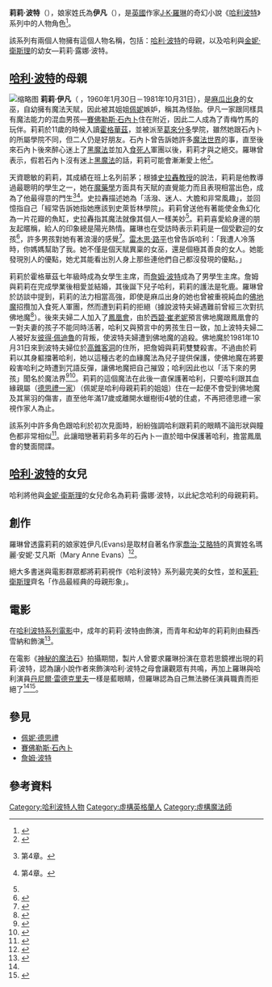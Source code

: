 {{noteTA
|G1=哈利波特
|G2=Show
|1=zh-hant:伊凡; zh-hans:伊万斯; 
}}
{{哈利·波特人物|
image= [[File:Lily_Evans_fanart_-_Cor-Sa.jpg|250px]]<br>《[[哈利波特|哈利波特]]》書迷所描繪的莉莉·波特畫像。|
bgcolor=Red|
fgcolor=#000|
名字=-{莉莉·伊凡}-|
gender=[[女性|女性]]|
hair=紅色|
eyes=綠色|
house=[[葛來分多|葛來分多]]|
blood=[[麻瓜|麻瓜]]後代|
loyalty=|
spouse=[[詹姆·波特|詹姆·波特]]（丈夫）|
children=[[哈利·波特_(小說角色)|哈利·波特]]（兒子）|
significantother=[[賽佛勒斯·石內卜|賽佛勒斯·石內卜]]|
portrayer={{le|吉拉汀·森華列|Geraldine Somerville}}<br/>蘇西·雪納（青年）（5集、6集）<br>{{Le|艾莉·达塞-阿登|Ellie Darcey-Alden}}（幼年）（7下）|
voice={{flagicon|ROC}}[[李明幸|李明幸]]（[[國語|國語]][[配音|配音]]） <br>{{flagicon|CHN}}[[王建新|王建新]]（4集）→[[丁建华|丁建华]]（7下）（[[官话|官话]][[配音|配音]]） |
appearance=《{{哈利波特1}}》
}}
'''莉莉·波特'''（{{lang-en|Lily Potter}}），娘家姓氏為'''伊凡'''（{{lang-en|Evans}}），是[[英國|英國]]作家[[J·K·羅琳|J·K·羅琳]]的奇幻小說《[[哈利波特|哈利波特]]》系列中的人物角色<ref>{{Cite web|url=http://dailynews.sina.com/bg/ent/film/sinacn/m/c/2011-08-02/ba3375712.html|title=《哈利-波特》十年回顧之十大人物--莉莉波特|accessdate=2018-10-30|date=2011-08-02|publisher=新浪網|archive-date=2018-10-31|archive-url=https://web.archive.org/web/20181031052436/http://dailynews.sina.com/bg/ent/film/sinacn/m/c/2011-08-02/ba3375712.html|dead-url=no}}</ref>。

該系列有兩個人物擁有這個人物名稱，包括：[[哈利·波特_(小說角色)|哈利·波特]]的母親，以及哈利與[[金妮·衛斯理|金妮·衛斯理]]的幼女—莉莉·露娜·波特。

== [[哈利·波特_(小說角色)|哈利·波特]]的母親 ==
[[File:Les_Potter.jpg|缩略图]]
'''莉莉·伊凡'''（{{lang-en|Lily J. Potter}} ，1960年1月30日－1981年10月31日），是[[哈利波特世界觀與設定#麻瓜出身|麻瓜出身]]的女巫，自幼擁有魔法天賦，因此被其姐姐[[佩妮·德思禮|佩妮]]嫉妒，稱其為怪胎。伊凡一家跟同樣具有魔法能力的混血男孩—[[賽佛勒斯·石內卜|賽佛勒斯·石內卜]]住在附近，因此二人成為了青梅竹馬的玩伴。莉莉於11歲的時候入讀[[霍格華茲|霍格華茲]]，並被派至[[葛來分多|葛來分多]]學院，雖然她跟石內卜的所屬學院不同，但二人仍是好朋友。石內卜曾告訴她許多[[哈利波特的虛構世界|魔法世界]]的事，直至後來石內卜後來醉心迷上了[[黑魔法|黑魔法]]並加入[[食死人|食死人]]軍團以後，莉莉才與之絕交。羅琳曾表示，假若石內卜沒有迷上[[黑魔法|黑魔法]]的話，莉莉可能會漸漸愛上他<ref>{{Cite news|url=https://star.ettoday.net/news/478812|title=石內卜和莉莉的愛情故事　網友：比鐵達尼號更催淚|author=吳家寧|date=2015-03-15|newspaper=ETtoday星光雲|accessdate=2018-10-30|language=zh-TW|archive-date=2018-10-31|archive-url=https://web.archive.org/web/20181031005308/https://star.ettoday.net/news/478812|dead-url=no}}</ref>。

天資聰敏的莉莉，其成績在班上名列前茅；根據[[史拉轟教授|史拉轟教授]]的說法，莉莉是他教導過最聰明的學生之一，她在[[魔藥學|魔藥學]]方面具有天賦的直覺能力而且表現相當出色，成為了他最得意的門生<ref name="le1">{{哈利波特1}}第4章。</ref><ref name="sgush1">{{哈利波特6}}第4章。</ref>。史拉轟描述她為「活潑、迷人、大膽和非常風趣」，並回憶指自己「經常告訴她指她應該到史萊哲林學院」。莉莉曾送他有著能使金魚幻化為一片花瓣的魚缸，史拉轟指其魔法就像其個人一樣美妙<ref name="sgush1" />。莉莉喜愛給身邊的朋友起暱稱，給人的印象總是陽光熱情。羅琳也在受訪時表示莉莉是一個受歡迎的女孩<ref>{{Cite web|url=http://www.jkrowling.com/textonly/en/news_view.cfm?id=80|title=J K Rowling at the Edinburgh Book Festival|accessdate=2018-10-31|date=2004-08-15|publisher=J.K.Rowling Official Site|archiveurl=https://web.archive.org/web/20110423060258/http://www.jkrowling.com/textonly/en/news_view.cfm?id=80|archivedate=2011-04-23|dead-url=no}}</ref>，許多男孩對她有著浪漫的感覺<ref name="tlc">{{Cite web|url=http://www.accio-quote.org/articles/2005/0705-tlc_mugglenet-Anelli-3.htm |title=The Leaky Cauldron and MuggleNet interview Joanne Kathleen Rowling: Part Three |access-date=7 February 2008 |last=Anelli |first=Mellisa |author2=Spartz, Emerson |date=16 July 2005 |work=The Leaky Cauldron |publisher=Accio-Quote}}</ref>。[[雷木思·路平|雷木思·路平]]也曾告訴哈利：「我遭人冷落時，你媽媽幫助了我。她不僅是個天賦異稟的女巫，還是個極其善良的女人。她能發現別人的優點，她尤其能看出別人身上那些連他們自己都沒發現的優點。」

莉莉於霍格華茲七年級時成為女學生主席，而[[詹姆·波特|詹姆·波特]]成為了男學生主席。詹姆與莉莉在完成學業後相愛並結婚，其後誕下兒子哈利，莉莉的護法是牝鹿。羅琳曾於訪談中提到，莉莉的法力相當高強，即使是麻瓜出身的她也曾被重視純血的[[佛地魔|佛地魔]]招攬加入食死人軍團，然而遭到莉莉的拒絕（據說波特夫婦遇難前曾經三次對抗佛地魔<ref>{{Cite web|url=http://www.accio-quote.org/articles/2007/0730-bloomsbury-chat.html|title=2007: Accio Quote!, the Largest Archive of J.K. Rowling quotes on the web|accessdate=2018-10-30|publisher=Accio Quote!|archive-date=2018-01-24|archive-url=https://web.archive.org/web/20180124052321/http://www.accio-quote.org/articles/2007/0730-bloomsbury-chat.html|dead-url=yes}}</ref>）。後來夫婦二人加入了[[鳳凰會|鳳凰會]]，由於[[西碧·崔老妮|西碧·崔老妮]]預言佛地魔跟鳳凰會的一對夫妻的孩子不能同時活著，哈利又與預言中的男孩生日一致，加上波特夫婦二人被好友[[彼得·佩迪魯|彼得·佩迪魯]]的背叛，使波特夫婦遭到佛地魔的追殺。佛地魔於1981年10月31日來到波特夫婦位於[[哈利波特中的地點#高錐客洞|高錐客洞]]的住所，把詹姆與莉莉雙雙殺害。不過由於莉莉以其身軀擋著哈利，她以這種古老的血緣魔法為兒子提供保護，使佛地魔在將要殺害哈利之時遭到咒語反彈，讓佛地魔把自己摧毀；哈利因此也以「活下來的男孩」聞名於魔法界<ref>{{Cite book|title=哈利波特的哲學世界|last=大衛·巴格特、蕭恩·克萊因|publisher=麥田出版|year=2006年9月|isbn=978-986-173-124-7|location=臺北}}</ref><ref name=":0">{{Cite news|url=https://screenrant.com/harry-potter-parents-james-lily-facts-trivia/|title=Harry Potter: 15 Things You Didn't Know About James And Lily Potter|date=2016-12-23|newspaper=ScreenRant|accessdate=2018-10-30|language=en-US|archive-date=2018-10-31|archive-url=https://web.archive.org/web/20181031005158/https://screenrant.com/harry-potter-parents-james-lily-facts-trivia/|dead-url=no}}</ref>。莉莉的這個魔法在此後一直保護著哈利，只要哈利跟其血緣親屬（[[德思禮一家|德思禮一家]]）（佩妮是哈利母親莉莉的姐姐）住在一起便不會受到佛地魔及其黨羽的傷害，直至他年滿17歲或離開水蠟樹街4號的住處，不再把德思禮一家視作家人為止。

該系列中許多角色跟哈利於初次見面時，紛紛強調哈利跟莉莉的眼睛不論形狀與瞳色都非常相似<ref>{{Cite web|url=https://web.archive.org/web/20060220200228/http://www.quick-quote-quill.org/articles/1999/1099-bostonglobe-loer.html|title=Quick Quotes Quill: Interviews with J.K.Rowling, 1999|accessdate=2018-10-30|date=2006-02-20}}</ref>。此讓暗戀著莉莉多年的石內卜一直於暗中保護著哈利，擔當鳳凰會的雙面間諜。

== [[哈利·波特_(小說角色)|哈利·波特]]的女兒 ==
哈利將他與[[金妮·衛斯理|金妮·衛斯理]]的女兒命名為莉莉·露娜·波特，以此紀念哈利的母親莉莉。

==創作==
羅琳曾透露莉莉的娘家姓伊凡(Evans)是取材自著名作家[[喬治·艾略特|喬治·艾略特]]的真實姓名瑪麗·安妮·艾凡斯（Mary Anne Evans）<ref>{{Cite news|url=https://ew.com/article/2012/08/28/harry-potter-daniel-radcliffe-rowling-exclusive-video/|title=Harry Potter: Daniel Radcliffe and J.K. Rowling exclusive video|date=2012-08-28|newspaper=EW.com|accessdate=2018-10-30|language=en|archive-date=2018-11-21|archive-url=https://web.archive.org/web/20181121111701/https://ew.com/article/2012/08/28/harry-potter-daniel-radcliffe-rowling-exclusive-video/|dead-url=no}}</ref>。

絕大多書迷與電影群眾都將莉莉視作《哈利波特》系列最完美的女性，並和[[茉莉·衛斯理|茉莉·衛斯理]]齊名「作品最經典的母親形象」。

==電影==
在[[哈利波特系列電影|哈利波特系列電影]]中，成年的莉莉·波特由{{le|吉拉汀·森華列|Geraldine Somerville}}飾演，而青年和幼年的莉莉則由蘇西·雪納和{{Le|艾莉·达塞·阿登|Ellie Darcey-Alden}}飾演<ref>{{Cite web|url=http://www.hollywoodnews.com/2010/08/22/new-casting-information-for-harry-potter-and-the-deathly-hallows/|title=New Casting Information for "Harry Potter and the Deathly Hallows"|accessdate=2018-10-30|date=2010-08-22|publisher=HollywoodNews.com|language=en-US|archive-date=2018-10-10|archive-url=https://web.archive.org/web/20181010103503/http://www.hollywoodnews.com/2010/08/22/new-casting-information-for-harry-potter-and-the-deathly-hallows/|dead-url=no}}</ref>。

在電影《[[哈利波特：神秘的魔法石_(電影)|神秘的魔法石]]》拍攝期間，製片人曾要求羅琳扮演在意若思鏡裡出現的莉莉·波特，認為讓小說作者來飾演哈利·波特之母會讓觀眾有共鳴，再加上羅琳與哈利演員[[丹尼爾·雷德克里夫|丹尼爾·雷德克里夫]]一樣是藍眼睛，但羅琳認為自己無法勝任演員職責而拒絕了<ref name=":0" /><ref>{{Cite news|url=https://star.ettoday.net/news/851315|title=《哈利波特》的15個冷知識！佛地魔的原意「逃離死亡」|author=傅家妤|date=2017-02-05|newspaper=ETtoday星光雲|accessdate=2018-10-30|language=zh-TW|archive-date=2018-10-31|archive-url=https://web.archive.org/web/20181031005251/https://star.ettoday.net/news/851315|dead-url=no}}</ref>。

==參見==
* [[佩妮·德思禮|佩妮·德思禮]]
* [[賽佛勒斯·石內卜|賽佛勒斯·石內卜]]
* [[詹姆·波特|詹姆·波特]]

==參考資料==
<references />

{{哈利波特}}
{{DEFAULTSORT:Potter, Lily}}
[[Category:哈利波特人物|Category:哈利波特人物]]
[[Category:虛構英格蘭人|Category:虛構英格蘭人]]
[[Category:虛構魔法師|Category:虛構魔法師]]